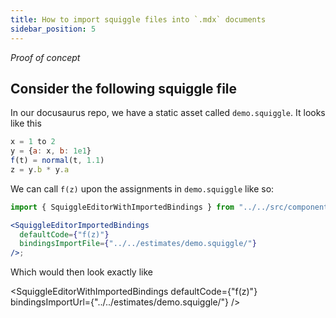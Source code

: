 ```yaml
---
title: How to import squiggle files into `.mdx` documents
sidebar_position: 5
---
```



_Proof of concept_

## Consider the following squiggle file

In our docusaurus repo, we have a static asset called `demo.squiggle`. It looks like this

```js
x = 1 to 2
y = {a: x, b: 1e1}
f(t) = normal(t, 1.1)
z = y.b * y.a
```

We can call `f(z)` upon the assignments in `demo.squiggle` like so:

```jsx
import { SquiggleEditorWithImportedBindings } from "../../src/components/SquiggleEditor";

<SquiggleEditorImportedBindings
  defaultCode={"f(z)"}
  bindingsImportFile={"../../estimates/demo.squiggle/"}
/>;
```

Which would then look exactly like

<SquiggleEditorWithImportedBindings
  defaultCode={"f(z)"}
  bindingsImportUrl={"../../estimates/demo.squiggle/"}
/>
